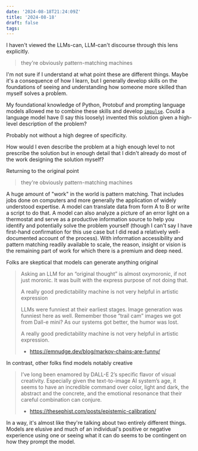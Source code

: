 ```yaml
---
date: '2024-08-18T21:24:09Z'
title: '2024-08-18'
draft: false
tags:
---
```



<Tweet
  theme="dark"
  id="https://twitter.com/burkov/status/1825009534970077532"
/>

I haven't viewed the LLMs-can, LLM-can't discourse through this lens explicitly.

> they're obviously pattern-matching machines

I'm not sure if I understand at what point these are different things.
Maybe it's a consequence of how I learn, but I generally develop skills on the foundations of seeing and understanding how someone more skilled than myself solves a problem.

My foundational knowledge of Python, Protobuf and prompting language models allowed me to combine these skills and develop [`impulse`](https://github.com/danielcorin/impulse).
Could a language model have (I say this loosely) invented this solution given a high-level description of the problem?

Probably not without a high degree of specificity.

How would I even describe the problem at a high enough level to not prescribe the solution but in enough detail that I didn't already do most of the work designing the solution myself?

Returning to the original point

> they're obviously pattern-matching machines

A huge amount of "work" in the world is pattern matching.
That includes jobs done on computers and more generally the application of widely understood expertise.
A model can translate data from form A to B or write a script to do that.
A model can also analyze a picture of an error light on a thermostat and serve as a productive information source to help you identify and potentially solve the problem yourself (though I can't say I have first-hand confirmation for this use case but I did read a relatively well-documented account of the process).
With information accessibility and pattern matching readily available to scale, the reason, insight or vision is the remaining part of work for which there is a premium and deep need.

Folks are skeptical that models can generate anything original

> Asking an LLM for an “original thought” is almost oxymoronic, if not just moronic. It was built with the express purpose of not doing that.
>
> A really good predictability machine is not very helpful in artistic expression
>
> LLMs were funniest at their earliest stages. Image generation was funniest here as well. Remember those “trail cam” images we got from Dall-e mini? As our systems got better, the humor was lost.
>
> A really good predictability machine is not very helpful in artistic expression.
>
> - https://emnudge.dev/blog/markov-chains-are-funny/

In contrast, other folks find models notably creative

> I’ve long been enamored by DALL-E 2’s specific flavor of visual creativity. Especially given the text-to-image AI system’s age, it seems to have an incredible command over color, light and dark, the abstract and the concrete, and the emotional resonance that their careful combination can conjure.
>
> - https://thesephist.com/posts/epistemic-calibration/

In a way, it's almost like they're talking about two entirely different things.
Models are elusive and much of an individual's positive or negative experience using one or seeing what it can do seems to be contingent on how they prompt the model.
